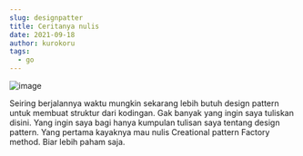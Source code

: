 ```yaml
---
slug: designpatter
title: Ceritanya nulis
date: 2021-09-18
author: kurokoru
tags:
  - go
---
```

![image](https://imagizer.imageshack.com/v2/1024x768q90/924/wGmD4g.jpg)

Seiring berjalannya waktu mungkin sekarang lebih butuh design pattern untuk membuat struktur dari kodingan. 
Gak banyak yang ingin saya tuliskan disini. Yang ingin saya bagi hanya kumpulan tulisan saya tentang design pattern. 
Yang pertama kayaknya mau nulis Creational pattern Factory method. Biar lebih paham saja. 